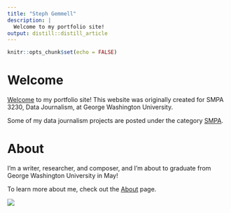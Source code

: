 ```yaml
---
title: "Steph Gemmell"
description: |
  Welcome to my portfolio site!
output: distill::distill_article
---
```


```r
knitr::opts_chunk$set(echo = FALSE)
```

# Welcome

[Welcome](https://stephgemmell.netlify.app/posts/welcome/) to my portfolio site! This website was originally created for SMPA 3230, Data Journalism, at George Washington University.

Some of my data journalism projects are posted under the category [SMPA](https://stephgemmell.netlify.app/#category:smpa).

# About

I'm a writer, researcher, and composer, and I'm about to graduate from George Washington University in May!

To learn more about me, check out the [About](https://stephgemmell.netlify.app/about.html) page.

![](images/Linkedin%20Banner.png)
